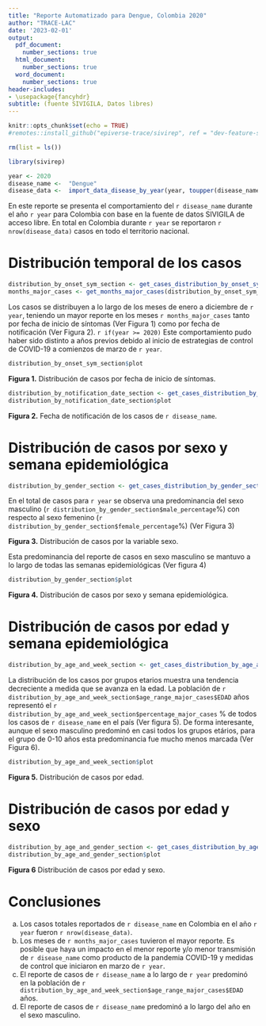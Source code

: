 ```yaml
---
title: "Reporte Automatizado para Dengue, Colombia 2020"
author: "TRACE-LAC"
date: '2023-02-01'
output:
  pdf_document: 
    number_sections: true
  html_document:
    number_sections: true
  word_document: 
    number_sections: true
header-includes:
- \usepackage{fancyhdr}
subtitle: (fuente SIVIGILA, Datos libres)
---
```


```r
knitr::opts_chunk$set(echo = TRUE)
#remotes::install_github("epiverse-trace/sivirep", ref = "dev-feature-sections-bsreport")

rm(list = ls())

library(sivirep)
```

```r
year <- 2020
disease_name <-  "Dengue"
disease_data <-  import_data_disease_by_year(year, toupper(disease_name))
```

\pagenumbering{gobble}
\pagenumbering{arabic}

En este reporte se presenta el comportamiento del `r disease_name` durante el año `r year` para Colombia con base en la fuente de datos SIVIGILA de acceso libre.
En total en Colombia durante `r year` se reportaron `r nrow(disease_data)` casos en todo el territorio nacional. 


# Distribución temporal de los casos 

```r

distribution_by_onset_sym_section <- get_cases_distribution_by_onset_sym_section(disease_data, year, type = "month", col_name = "INI_SIN", col_cmp = "FEC_HOS")
months_major_cases <- get_months_major_cases(distribution_by_onset_sym_section$disease_cases, col_dates = "INI_SIN", col_cases = "Casos")

```

Los casos se distribuyen a lo largo de los meses de enero a diciembre de `r year`, teniendo un mayor reporte en los meses `r months_major_cases` tanto por fecha de inicio de síntomas (Ver Figura 1) como por fecha de notificación (Ver Figura 2). `r if(year >= 2020)` Este comportamiento pudo haber sido distinto a años previos debido al inicio de estrategias de control de COVID-19 a comienzos de marzo de `r year`.

```r
distribution_by_onset_sym_section$plot
```
**Figura 1.** Distribución de casos por fecha de inicio de síntomas.

```r
distribution_by_notification_date_section <- get_cases_distribution_by_notification_date_section(disease_data, year, type = "month", col_name = "FEC_NOT")
distribution_by_notification_date_section$plot
```
**Figura 2.** Fecha de notificación de los casos de `r disease_name`.
\pagenumbering{arabic}

# Distribución de casos por sexo y semana epidemiológica

```r
distribution_by_gender_section <- get_cases_distribution_by_gender_section(disease_data, year, col_name = "SEXO", percentage = T)
```

En el total de casos para `r year` se observa una predominancia del sexo masculino (`r distribution_by_gender_section$male_percentage`%) con respecto al sexo femenino (`r distribution_by_gender_section$female_percentage`%) (Ver Figura 3)

**Figura 3.** Distribución de casos por la variable sexo.

Esta predominancia del reporte de casos en sexo masculino se mantuvo a lo largo de todas las semanas epidemiológicas (Ver figura 4)

```r
distribution_by_gender_section$plot
```
**Figura 4.** Distribución de casos por sexo y semana epidemiológica.


# Distribución de casos por edad y semana epidemiológica

```r
distribution_by_age_and_week_section <- get_cases_distribution_by_age_and_week_section(disease_data, year, col_names = c("EDAD", "SEMANA"), percentage = T)
```

La distribución de los casos por grupos etarios muestra una tendencia decreciente a medida que se avanza en la edad. La población de `r distribution_by_age_and_week_section$age_range_major_cases$EDAD` años representó el   `r  distribution_by_age_and_week_section$percentage_major_cases` % de todos los casos de `r disease_name` en el país (Ver figura 5).
De forma interesante, aunque el sexo masculino predominó en casi todos los grupos etários,  para el grupo de 0-10 años esta predominancia fue mucho menos marcada (Ver Figura 6).

```r
distribution_by_age_and_week_section$plot
```
**Figura 5.** Distribución de casos por edad.


# Distribución de casos por edad y sexo
```r
distribution_by_age_and_gender_section <- get_cases_distribution_by_age_and_gender_section(disease_data, year, col_names = c("EDAD", "SEXO"), percentage = T)
distribution_by_age_and_gender_section$plot

```
**Figura 6** Distribución de casos por edad y sexo.

# Conclusiones

a. Los casos totales reportados de `r disease_name` en Colombia en el año `r year` fueron `r nrow(disease_data)`.
b. Los meses de `r months_major_cases` tuvieron el mayor reporte. Es posible que haya un impacto en el menor reporte y/o menor transmisión de `r disease_name` como producto de la pandemia COVID-19 y medidas de control que iniciaron en marzo de `r year`.
c. El reporte de casos de `r disease_name` a lo largo de `r year` predominó en la población de `r distribution_by_age_and_week_section$age_range_major_cases$EDAD` años.
d. El reporte de casos de `r disease_name` predominó a lo largo del año en el sexo masculino.
